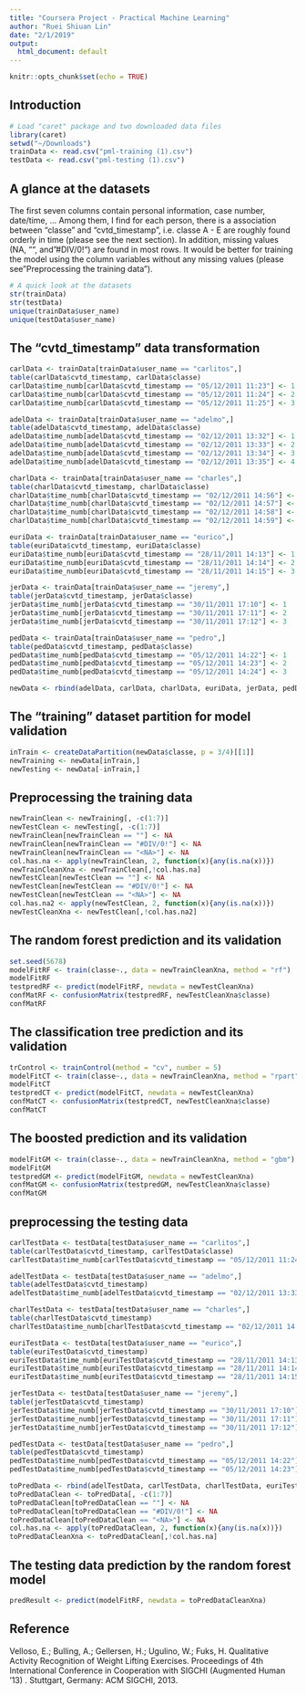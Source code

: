 ```yaml
---
title: "Coursera Project - Practical Machine Learning"
author: "Ruei Shiuan Lin"
date: "2/1/2019"
output:
  html_document: default
---
```


```r
knitr::opts_chunk$set(echo = TRUE)
```

## Introduction



```r
# Load "caret" package and two downloaded data files
library(caret)
setwd("~/Downloads")
trainData <- read.csv("pml-training (1).csv")
testData <- read.csv("pml-testing (1).csv")
```

## A glance at the datasets
The first seven columns contain personal information, case number, date/time, ... Among them, I find for each person, there is a association between "classe" and "cvtd_timestamp", i.e. classe A - E are roughly found orderly in time (please see the next section). In addition, missing values (NA, "", and "#DIV/0!") are found in most rows. It would be better for training the model using the column variables without any missing values (please see "Preprocessing the training data").

```r
# A quick look at the datasets
str(trainData)
str(testData)
unique(trainData$user_name)
unique(testData$user_name)
```
## The "cvtd_timestamp" data transformation

```r
carlData <- trainData[trainData$user_name == "carlitos",]
table(carlData$cvtd_timestamp, carlData$classe)
carlData$time_numb[carlData$cvtd_timestamp == "05/12/2011 11:23"] <- 1
carlData$time_numb[carlData$cvtd_timestamp == "05/12/2011 11:24"] <- 2
carlData$time_numb[carlData$cvtd_timestamp == "05/12/2011 11:25"] <- 3

adelData <- trainData[trainData$user_name == "adelmo",]
table(adelData$cvtd_timestamp, adelData$classe)
adelData$time_numb[adelData$cvtd_timestamp == "02/12/2011 13:32"] <- 1
adelData$time_numb[adelData$cvtd_timestamp == "02/12/2011 13:33"] <- 2
adelData$time_numb[adelData$cvtd_timestamp == "02/12/2011 13:34"] <- 3
adelData$time_numb[adelData$cvtd_timestamp == "02/12/2011 13:35"] <- 4

charlData <- trainData[trainData$user_name == "charles",]
table(charlData$cvtd_timestamp, charlData$classe)
charlData$time_numb[charlData$cvtd_timestamp == "02/12/2011 14:56"] <- 1
charlData$time_numb[charlData$cvtd_timestamp == "02/12/2011 14:57"] <- 2
charlData$time_numb[charlData$cvtd_timestamp == "02/12/2011 14:58"] <- 3
charlData$time_numb[charlData$cvtd_timestamp == "02/12/2011 14:59"] <- 4

euriData <- trainData[trainData$user_name == "eurico",]
table(euriData$cvtd_timestamp, euriData$classe)
euriData$time_numb[euriData$cvtd_timestamp == "28/11/2011 14:13"] <- 1
euriData$time_numb[euriData$cvtd_timestamp == "28/11/2011 14:14"] <- 2
euriData$time_numb[euriData$cvtd_timestamp == "28/11/2011 14:15"] <- 3

jerData <- trainData[trainData$user_name == "jeremy",]
table(jerData$cvtd_timestamp, jerData$classe)
jerData$time_numb[jerData$cvtd_timestamp == "30/11/2011 17:10"] <- 1
jerData$time_numb[jerData$cvtd_timestamp == "30/11/2011 17:11"] <- 2
jerData$time_numb[jerData$cvtd_timestamp == "30/11/2011 17:12"] <- 3

pedData <- trainData[trainData$user_name == "pedro",]
table(pedData$cvtd_timestamp, pedData$classe)
pedData$time_numb[pedData$cvtd_timestamp == "05/12/2011 14:22"] <- 1
pedData$time_numb[pedData$cvtd_timestamp == "05/12/2011 14:23"] <- 2
pedData$time_numb[pedData$cvtd_timestamp == "05/12/2011 14:24"] <- 3

newData <- rbind(adelData, carlData, charlData, euriData, jerData, pedData)
```
## The "training" dataset partition for model validation
```r
inTrain <- createDataPartition(newData$classe, p = 3/4)[[1]]
newTraining <- newData[inTrain,]
newTesting <- newData[-inTrain,]
```
## Preprocessing the training data
```r
newTrainClean <- newTraining[, -c(1:7)]
newTestClean <- newTesting[, -c(1:7)]
newTrainClean[newTrainClean == ""] <- NA
newTrainClean[newTrainClean == "#DIV/0!"] <- NA
newTrainClean[newTrainClean == "<NA>"] <- NA
col.has.na <- apply(newTrainClean, 2, function(x){any(is.na(x))})
newTrainCleanXna <- newTrainClean[,!col.has.na]
newTestClean[newTestClean == ""] <- NA
newTestClean[newTestClean == "#DIV/0!"] <- NA
newTestClean[newTestClean == "<NA>"] <- NA
col.has.na2 <- apply(newTestClean, 2, function(x){any(is.na(x))})
newTestCleanXna <- newTestClean[,!col.has.na2]
```
## The random forest prediction and its validation
```r
set.seed(5678)
modelFitRF <- train(classe~., data = newTrainCleanXna, method = "rf")
modelFitRF
testpredRF <- predict(modelFitRF, newdata = newTestCleanXna)
confMatRF <- confusionMatrix(testpredRF, newTestCleanXna$classe)
confMatRF
```
## The classification tree prediction and its validation
```r
trControl <- trainControl(method = "cv", number = 5)
modelFitCT <- train(classe~., data = newTrainCleanXna, method = "rpart", trControl=trControl)
modelFitCT
testpredCT <- predict(modelFitCT, newdata = newTestCleanXna)
confMatCT <- confusionMatrix(testpredCT, newTestCleanXna$classe)
confMatCT
```
## The boosted prediction and its validation
```r
modelFitGM <- train(classe~., data = newTrainCleanXna, method = "gbm")
modelFitGM
testpredGM <- predict(modelFitGM, newdata = newTestCleanXna)
confMatGM <- confusionMatrix(testpredGM, newTestCleanXna$classe)
confMatGM
```
## preprocessing the testing data
```r
carlTestData <- testData[testData$user_name == "carlitos",]
table(carlTestData$cvtd_timestamp, carlTestData$classe)
carlTestData$time_numb[carlTestData$cvtd_timestamp == "05/12/2011 11:24"] <- 2

adelTestData <- testData[testData$user_name == "adelmo",]
table(adelTestData$cvtd_timestamp)
adelTestData$time_numb[adelTestData$cvtd_timestamp == "02/12/2011 13:33"] <- 2

charlTestData <- testData[testData$user_name == "charles",]
table(charlTestData$cvtd_timestamp)
charlTestData$time_numb[charlTestData$cvtd_timestamp == "02/12/2011 14:57"] <- 2

euriTestData <- testData[testData$user_name == "eurico",]
table(euriTestData$cvtd_timestamp)
euriTestData$time_numb[euriTestData$cvtd_timestamp == "28/11/2011 14:13"] <- 1
euriTestData$time_numb[euriTestData$cvtd_timestamp == "28/11/2011 14:14"] <- 2
euriTestData$time_numb[euriTestData$cvtd_timestamp == "28/11/2011 14:15"] <- 3

jerTestData <- testData[testData$user_name == "jeremy",]
table(jerTestData$cvtd_timestamp)
jerTestData$time_numb[jerTestData$cvtd_timestamp == "30/11/2011 17:10"] <- 1
jerTestData$time_numb[jerTestData$cvtd_timestamp == "30/11/2011 17:11"] <- 2
jerTestData$time_numb[jerTestData$cvtd_timestamp == "30/11/2011 17:12"] <- 3

pedTestData <- testData[testData$user_name == "pedro",]
table(pedTestData$cvtd_timestamp)
pedTestData$time_numb[pedTestData$cvtd_timestamp == "05/12/2011 14:22"] <- 1
pedTestData$time_numb[pedTestData$cvtd_timestamp == "05/12/2011 14:23"] <- 2

toPredData <- rbind(adelTestData, carlTestData, charlTestData, euriTestData, jerTestData, pedTestData)
toPredDataClean <- toPredData[, -c(1:7)]
toPredDataClean[toPredDataClean == ""] <- NA
toPredDataClean[toPredDataClean == "#DIV/0!"] <- NA
toPredDataClean[toPredDataClean == "<NA>"] <- NA
col.has.na <- apply(toPredDataClean, 2, function(x){any(is.na(x))})
toPredDataCleanXna <- toPredDataClean[,!col.has.na]
```
## The testing data prediction by the random forest model
```r
predResult <- predict(modelFitRF, newdata = toPredDataCleanXna)
```

## Reference
Velloso, E.; Bulling, A.; Gellersen, H.; Ugulino, W.; Fuks, H. Qualitative Activity Recognition of Weight Lifting Exercises. Proceedings of 4th International Conference in Cooperation with SIGCHI (Augmented Human '13) . Stuttgart, Germany: ACM SIGCHI, 2013.
